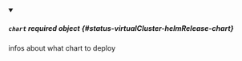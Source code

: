 


<details className="config-field" data-expandable="true" open>
<summary>

##### `chart` <span className="config-field-required" data-required="false">required</span> <span className="config-field-type">object</span> <span className="config-field-default"></span> <span className="config-field-enum"></span> {#status-virtualCluster-helmRelease-chart}

infos about what chart to deploy

</summary>

<PartialChartreference />


</details>
